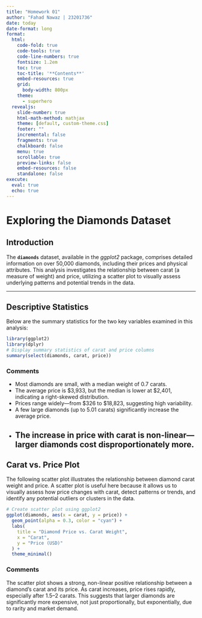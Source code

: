 ```yaml
---
title: "Homework 01"
author: "Fahad Nawaz | 23201736"
date: today
date-format: long
format:
  html:
    code-fold: true
    code-tools: true
    code-line-numbers: true
    fontsize: 1.2em
    toc: true
    toc-title: '**Contents**'
    embed-resources: true
    grid:
      body-width: 800px
    theme: 
      - superhero
  revealjs: 
    slide-number: true
    html-math-method: mathjax
    theme: [default, custom-theme.css]
    footer: ""
    incremental: false
    fragments: true
    chalkboard: false
    menu: true
    scrollable: true
    preview-links: false
    embed-resources: false
    standalone: false       
execute: 
  eval: true
  echo: true
---
```


# Exploring the Diamonds Dataset

## Introduction

The **`diamonds`** dataset, available in the *ggplot2* package, comprises detailed information on over 50,000 diamonds, including their prices and physical attributes. This analysis investigates the relationship between carat (a measure of weight) and price, utilizing a scatter plot to visually assess underlying patterns and potential trends in the data.

---

## Descriptive Statistics

Below are the summary statistics for the two key variables examined in this analysis:

```r
library(ggplot2)
library(dplyr)
# Display summary statistics of carat and price columns
summary(select(diamonds, carat, price))
```

### Comments

- Most diamonds are small, with a median weight of 0.7 carats.
- The average price is $3,933, but the median is lower at $2,401, indicating a right-skewed distribution.
- Prices range widely—from $326 to $18,823, suggesting high variability.
- A few large diamonds (up to 5.01 carats) significantly increase the average price.
- The increase in price with carat is non-linear—larger diamonds cost disproportionately more.
---

## Carat vs. Price Plot

The following scatter plot illustrates the relationship between diamond carat weight and price. A scatter plot is useful here because it allows us to visually assess how price changes with carat, detect patterns or trends, and identify any potential outliers or clusters in the data.

```r
# Create scatter plot using ggplot2
ggplot(diamonds, aes(x = carat, y = price)) +
  geom_point(alpha = 0.3, color = "cyan") +
  labs(
    title = "Diamond Price vs. Carat Weight",
    x = "Carat",
    y = "Price (USD)"
  ) +
  theme_minimal()
```

### Comments

The scatter plot shows a strong, non-linear positive relationship between a diamond’s carat and its price. As carat increases, price rises rapidly, especially after 1.5–2 carats. This suggests that larger diamonds are significantly more expensive, not just proportionally, but exponentially, due to rarity and market demand.